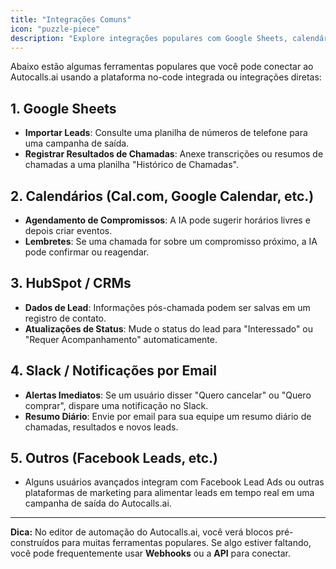```yaml
---
title: "Integrações Comuns"
icon: "puzzle-piece"
description: "Explore integrações populares com Google Sheets, calendários, CRMs e ferramentas de notificação"
---
```


Abaixo estão algumas ferramentas populares que você pode conectar ao Autocalls.ai usando a plataforma no-code integrada ou integrações diretas:

## 1. Google Sheets

- **Importar Leads**: Consulte uma planilha de números de telefone para uma campanha de saída.
- **Registrar Resultados de Chamadas**: Anexe transcrições ou resumos de chamadas a uma planilha "Histórico de Chamadas".

## 2. Calendários (Cal.com, Google Calendar, etc.)

- **Agendamento de Compromissos**: A IA pode sugerir horários livres e depois criar eventos.
- **Lembretes**: Se uma chamada for sobre um compromisso próximo, a IA pode confirmar ou reagendar.

## 3. HubSpot / CRMs

- **Dados de Lead**: Informações pós-chamada podem ser salvas em um registro de contato.
- **Atualizações de Status**: Mude o status do lead para "Interessado" ou "Requer Acompanhamento" automaticamente.

## 4. Slack / Notificações por Email

- **Alertas Imediatos**: Se um usuário disser "Quero cancelar" ou "Quero comprar", dispare uma notificação no Slack.
- **Resumo Diário**: Envie por email para sua equipe um resumo diário de chamadas, resultados e novos leads.

## 5. Outros (Facebook Leads, etc.)

- Alguns usuários avançados integram com Facebook Lead Ads ou outras plataformas de marketing para alimentar leads em tempo real em uma campanha de saída do Autocalls.ai.

---

**Dica:** No editor de automação do Autocalls.ai, você verá blocos pré-construídos para muitas ferramentas populares. Se algo estiver faltando, você pode frequentemente usar **Webhooks** ou a **API** para conectar.
